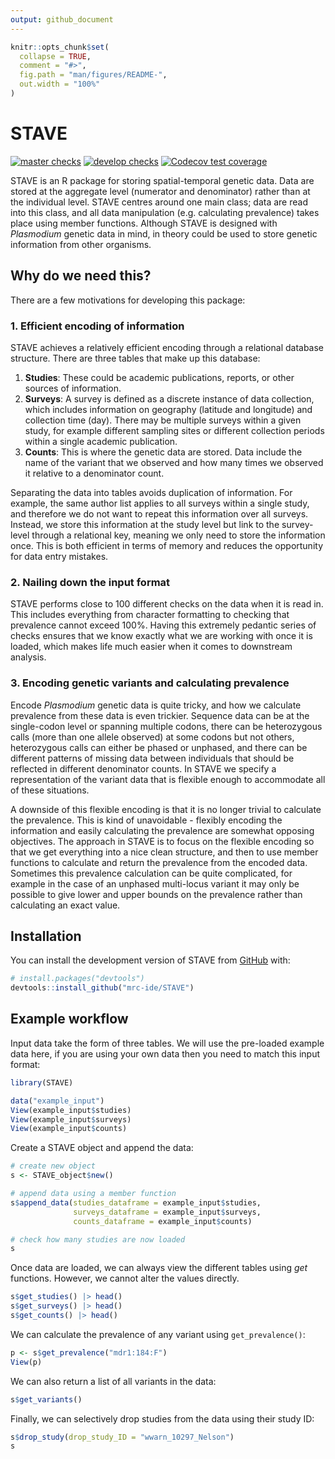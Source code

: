 ```yaml
---
output: github_document
---
```


<!-- README.md is generated from README.Rmd. Please edit that file -->

```r
knitr::opts_chunk$set(
  collapse = TRUE,
  comment = "#>",
  fig.path = "man/figures/README-",
  out.width = "100%"
)
```

# STAVE

[![master checks](https://github.com/mrc-ide/STAVE/workflows/checks_main/badge.svg)](https://github.com/mrc-ide/STAVE/actions)
[![develop checks](https://github.com/mrc-ide/STAVE/workflows/checks_develop/badge.svg)](https://github.com/mrc-ide/STAVE/actions)
[![Codecov test coverage](https://codecov.io/gh/mrc-ide/STAVE/branch/main/graph/badge.svg)](https://app.codecov.io/gh/mrc-ide/STAVE?branch=main)

STAVE is an R package for storing spatial-temporal genetic data. Data are stored
at the aggregate level (numerator and denominator) rather than at the individual
level. STAVE centres around one main class; data are read into this class, and
all data manipulation (e.g. calculating prevalence) takes place using member
functions. Although STAVE is designed with *Plasmodium* genetic data in mind, in
theory could be used to store genetic information from other organisms.

## Why do we need this?

There are a few motivations for developing this package:

### 1. Efficient encoding of information

STAVE achieves a relatively efficient encoding through a relational database
structure. There are three tables that make up this database:

1. **Studies**: These could be academic publications, reports, or other sources
of information.
2. **Surveys**: A survey is defined as a discrete instance of data collection,
which includes information on geography (latitude and longitude) and collection
time (day). There may be multiple surveys within a given study, for example
different sampling sites or different collection periods within a single
academic publication.
3. **Counts**: This is where the genetic data are stored. Data include the name
of the variant that we observed and how many times we observed it relative to a
denominator count.

Separating the data into tables avoids duplication of information. For example,
the same author list applies to all surveys within a single study, and therefore
we do not want to repeat this information over all surveys. Instead, we store
this information at the study level but link to the survey-level through a
relational key, meaning we only need to store the information once. This is both
efficient in terms of memory and reduces the opportunity for data entry
mistakes.

### 2. Nailing down the input format

STAVE performs close to 100 different checks on the data when it is read in.
This includes everything from character formatting to checking that prevalence
cannot exceed 100%. Having this extremely pedantic series of checks ensures that
we know exactly what we are working with once it is loaded, which makes life
much easier when it comes to downstream analysis.

### 3. Encoding genetic variants and calculating prevalence

Encode *Plasmodium* genetic data is quite tricky, and how we calculate
prevalence from these data is even trickier. Sequence data can be at the
single-codon level or spanning multiple codons, there can be heterozygous calls
(more than one allele observed) at some codons but not others, heterozygous
calls can either be phased or unphased, and there can be different patterns of
missing data between individuals that should be reflected in different
denominator counts. In STAVE we specify a representation of the variant data
that is flexible enough to accommodate all of these situations.

A downside of this flexible encoding is that it is no longer trivial to
calculate the prevalence. This is kind of unavoidable - flexibly encoding the
information and easily calculating the prevalence are somewhat opposing
objectives. The approach in STAVE is to focus on the flexible encoding so that
we get everything into a nice clean structure, and then to use member functions
to calculate and return the prevalence from the encoded data. Sometimes this
prevalence calculation can be quite complicated, for example in the case of an
unphased multi-locus variant it may only be possible to give lower and upper
bounds on the prevalence rather than calculating an exact value.

## Installation

You can install the development version of STAVE from [GitHub](https://github.com/) with:

``` r
# install.packages("devtools")
devtools::install_github("mrc-ide/STAVE")
```

## Example workflow

Input data take the form of three tables. We will use the pre-loaded example
data here, if you are using your own data then you need to match this input format:
```r
library(STAVE)

data("example_input")
View(example_input$studies)
View(example_input$surveys)
View(example_input$counts)
```

Create a STAVE object and append the data:
```r
# create new object
s <- STAVE_object$new()

# append data using a member function
s$append_data(studies_dataframe = example_input$studies,
              surveys_dataframe = example_input$surveys,
              counts_dataframe = example_input$counts)

# check how many studies are now loaded
s
```

Once data are loaded, we can always view the different tables using *get* functions. However, we cannot alter the values directly.
```r
s$get_studies() |> head()
s$get_surveys() |> head()
s$get_counts() |> head()
```

We can calculate the prevalence of any variant using `get_prevalence()`:
```r
p <- s$get_prevalence("mdr1:184:F")
View(p)
```

We can also return a list of all variants in the data:
```r
s$get_variants()
```

Finally, we can selectively drop studies from the data using their study ID:
```r
s$drop_study(drop_study_ID = "wwarn_10297_Nelson")
s
```
